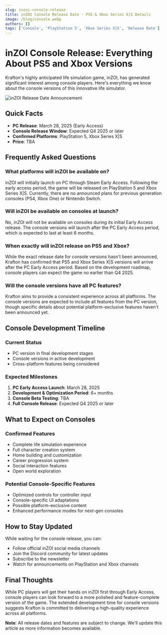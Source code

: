 ```yaml
---
slug: inzoi-console-release
title: inZOI Console Release Date - PS5 & Xbox Series X|S Details
image: /blog/console.webp
authors: []
tags: ['Console', 'PlayStation 5', 'Xbox Series X|S', 'Release Date']
---
```


# inZOI Console Release: Everything About PS5 and Xbox Versions

Krafton's highly anticipated life simulation game, inZOI, has generated significant interest among console players. Here's everything we know about the console versions of this innovative life simulator.

![inZOI Release Date Announcement](/blog/console.webp)

## Quick Facts

- **PC Release**: March 28, 2025 (Early Access)
- **Console Release Window**: Expected Q4 2025 or later
- **Confirmed Platforms**: PlayStation 5, Xbox Series X|S
- **Price**: TBA

## Frequently Asked Questions

### What platforms will inZOI be available on?
inZOI will initially launch on PC through Steam Early Access. Following the early access period, the game will be released on PlayStation 5 and Xbox Series X|S. Currently, there are no announced plans for previous generation consoles (PS4, Xbox One) or Nintendo Switch.

### Will inZOI be available on consoles at launch?
No, inZOI will not be available on consoles during its initial Early Access release. The console versions will launch after the PC Early Access period, which is expected to last at least 6 months.

### When exactly will inZOI release on PS5 and Xbox?
While the exact release date for console versions hasn't been announced, Krafton has confirmed that PS5 and Xbox Series X|S versions will arrive after the PC Early Access period. Based on the development roadmap, console players can expect the game no earlier than Q4 2025.

### Will the console versions have all PC features?
Krafton aims to provide a consistent experience across all platforms. The console versions are expected to include all features from the PC version, though specific details about potential platform-exclusive features haven't been announced yet.

## Console Development Timeline

### Current Status
- PC version in final development stages
- Console versions in active development
- Cross-platform features being considered

### Expected Milestones
1. **PC Early Access Launch**: March 28, 2025
2. **Development & Optimization Period**: 6+ months
3. **Console Beta Testing**: TBA
4. **Full Console Release**: Expected Q4 2025 or later

## What to Expect on Consoles

### Confirmed Features
- Complete life simulation experience
- Full character creation system
- Home building and customization
- Career progression system
- Social interaction features
- Open world exploration

### Potential Console-Specific Features
- Optimized controls for controller input
- Console-specific UI adaptations
- Possible platform-exclusive content
- Enhanced performance modes for next-gen consoles

## How to Stay Updated

While waiting for the console release, you can:
- Follow official inZOI social media channels
- Join the Discord community for latest updates
- Subscribe to the newsletter
- Watch for announcements on PlayStation and Xbox channels

## Final Thoughts

While PC players will get their hands on inZOI first through Early Access, console players can look forward to a more polished and feature-complete version of the game. The extended development time for console versions suggests Krafton is committed to delivering a high-quality experience across all platforms.

**Note**: All release dates and features are subject to change. We'll update this article as more information becomes available.